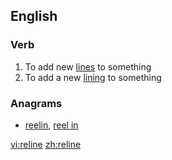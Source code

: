 ==English==

===Verb===
{{en-verb|relin|ing}}

# To add new [[line]]s to something
# To add a new [[lining]] to something

===Anagrams===
* [[reelin#English|reelin]], [[reel in#English|reel in]]
[[vi:reline]]
[[zh:reline]]